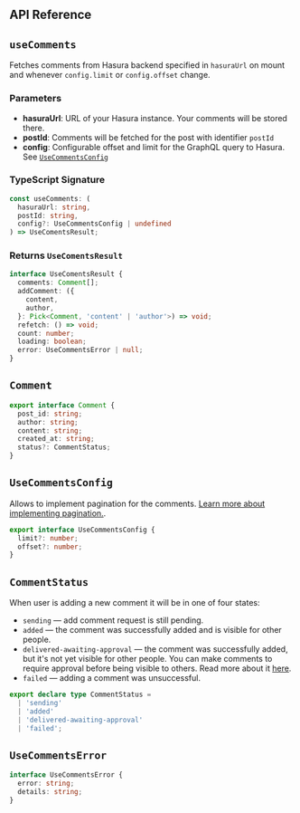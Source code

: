 
<Page>
<Section>

# API Reference

## `useComments`

Fetches comments from Hasura backend specified in `hasuraUrl` on mount and
whenever `config.limit` or `config.offset` change.

### Parameters

- **hasuraUrl**: URL of your Hasura instance. Your comments will be stored
  there.
- **postId**: Comments will be fetched for the post with identifier `postId`
- **config**: Configurable offset and limit for the GraphQL query to Hasura. See
  [`UseCommentsConfig`](#use-comments-config)

### TypeScript Signature

```ts
const useComments: (
  hasuraUrl: string,
  postId: string,
  config?: UseCommentsConfig | undefined
) => UseComentsResult;
```

### Returns `UseComentsResult`

```ts
interface UseComentsResult {
  comments: Comment[];
  addComment: ({
    content,
    author,
  }: Pick<Comment, 'content' | 'author'>) => void;
  refetch: () => void;
  count: number;
  loading: boolean;
  error: UseCommentsError | null;
}
```

## `Comment`

```ts
export interface Comment {
  post_id: string;
  author: string;
  content: string;
  created_at: string;
  status?: CommentStatus;
}
```

## `UseCommentsConfig`

Allows to implement pagination for the comments.
[Learn more about implementing pagination.](recipes/#pagination).

```ts
export interface UseCommentsConfig {
  limit?: number;
  offset?: number;
}
```

## `CommentStatus`

When user is adding a new comment it will be in one of four states:

- `sending` — add comment request is still pending.
- `added` — the comment was successfully added and is visible for other people.
- `delivered-awaiting-approval` — the comment was successfully added, but it's
  not yet visible for other people. You can make comments to require approval
  before being visible to others. Read more about it
  [here](recipes/#comments-with-approval).
- `failed` — adding a comment was unsuccessful.

```ts
export declare type CommentStatus =
  | 'sending'
  | 'added'
  | 'delivered-awaiting-approval'
  | 'failed';
```

## `UseCommentsError`

```ts
interface UseCommentsError {
  error: string;
  details: string;
}
```

</Section>
</Page>
